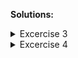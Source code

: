 <!-- soutions -->
__Solutions:__

<details><summary>Excercise 3</summary>

Get the prevalence to 100,000 people

$$
Prevalence = \frac{1,500 \times 100,000}{3,000,000}= 50 \text{ cases per 100,000}
$$

$$
\text{\% New cases}= \frac{10}{50} = 0.2 \times 100 = 20\%
$$

</details>



<details><summary>Excercise 4</summary>

We now that:

$$
Prevalence = Incidence \times \text{Duration of the disease}
$$

Then,

$$
Prevalence = \text{12 per 100,000 people anually} \times \text{0.5 years} = \text{6 cases per 100,000 people }
$$

</details>
